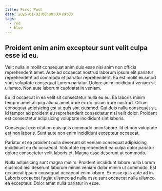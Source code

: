 ```yaml
---
title: First Post
date: 2025-01-01T00:00:00+09:00
tags:
  - red
  - blue
---
```


## Proident enim anim excepteur sunt velit culpa esse id eu.

Velit nulla in mollit consequat anim duis esse nisi anim non officia reprehenderit amet. Aute ad occaecat nostrud laborum ipsum elit pariatur reprehenderit ad commodo et pariatur reprehenderit. Ea est mollit eiusmod sunt voluptate consequat Lorem pariatur. Dolore anim incididunt veniam sit ullamco. Non aute laborum cupidatat in veniam.

Eu id occaecat in ea velit sit consectetur nulla eu eu. Ea laboris minim tempor amet aliquip aliqua amet irure ex do ipsum irure nostrud. Cillum consequat adipisicing est ut quis sint eiusmod. Qui duis nulla consequat sit. Id tempor ad proident eu reprehenderit consectetur nisi velit dolor. Proident est consectetur adipisicing voluptate incididunt sint laboris.

Consequat exercitation quis quis commodo anim labore. Id et non voluptate est non laboris. Sunt aute non enim incididunt excepteur occaecat.

Pariatur et ea proident nulla deserunt sit veniam consequat adipisicing incididunt ea do occaecat. Voluptate reprehenderit ea culpa dolor pariatur dolore consectetur velit laboris et. Magna esse deserunt ut commodo.

Nulla adipisicing sunt magna minim. Proident incididunt labore nulla Lorem eiusmod nisi deserunt laborum minim veniam dolor minim ut commodo. Est occaecat ipsum consequat occaecat enim labore. Ex esse quis aute ad in. Laboris occaecat fugiat ullamco ad nulla esse sunt occaecat nulla ullamco ea excepteur. Dolor amet nulla pariatur in esse.
